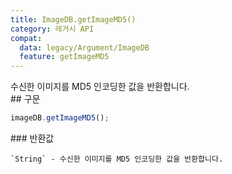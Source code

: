 ```yaml
---
title: ImageDB.getImageMD5()
category: 레거시 API
compat:
  data: legacy/Argument/ImageDB
  feature: getImageMD5
---
```


<Section>
  수신한 이미지를 MD5 인코딩한 값을 반환합니다.
</Section>
<Section>
  ## 구문

  ~~~js
  imageDB.getImageMD5();
  ~~~

  <Section>
    ### 반환값

    `String` - 수신한 이미지를 MD5 인코딩한 값을 반환합니다.
  </Section>
</Section>